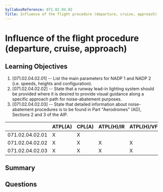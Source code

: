 ```yaml
---
SyllabusReference: 071.02.04.02
Title: Influence of the flight procedure (departure, cruise, approach)
---
```


# Influence of the flight procedure (departure, cruise, approach)

## Learning Objectives

1. [071.02.04.02.01] -- List the main parameters for NADP 1 and NADP 2 (i.e.
   speeds, heights and configuration).
2. [071.02.04.02.02] -- State that a runway lead-in lighting system should be
   provided where it is desired to provide visual guidance along a specific
   approach path for noise-abatement purposes.
3. [071.02.04.02.03] -- State that detailed information about noise-abatement
   procedures is to be found in Part "Aerodromes" (AD), Sections 2 and 3 of the
   AIP.

|                 | ATPL(A) | CPL(A) | ATPL(H)/IR | ATPL(H)/VFR | CPL(H) | IR  | CBIR(A) |
| --------------- | ------- | ------ | ---------- | ----------- | ------ | --- | ------- |
| 071.02.04.02.01 | X       | X      |            |             |        |     |         |
| 071.02.04.02.02 | X       | X      | X          | X           | X      |     |         |
| 071.02.04.02.03 | X       | X      | X          | X           | X      |     |         |

## Summary

## Questions
